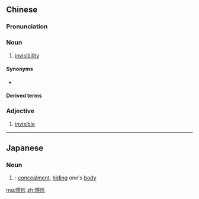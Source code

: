 {{also|隐形}}
==Chinese==
{{zh-forms|s=隐形}}

===Pronunciation===
{{zh-pron
|m=yǐnxíng
|c=jan2 jing4
|mn=ín-hêng/ún-hêng
|cat=a,n
}}

===Noun===
{{zh-noun}}

# [[invisibility]]

====Synonyms====
* {{zh-l|隱身}}

====Derived terms====
{{zh-der|隱形眼鏡}}

===Adjective===
{{zh-adj}}

# [[invisible]]

----

==Japanese==
{{ja-kanjitab|おん|ぎょう|yomi=on}}

===Noun===
{{ja-noun|おんぎょう|hhira=おんぎやう|shin=隠形}}

# {{alternative spelling of|lang=ja|sort=おんぎょう|隠形}}: [[concealment]], [[hiding]] one's [[body]]

[[mg:隱形]]
[[zh:隱形]]